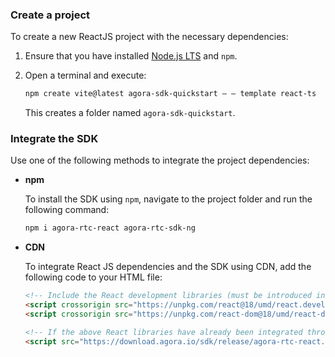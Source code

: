 <PlatformWrapper platform="react-js">

### Create a project

To create a new ReactJS project with the necessary dependencies:

1. Ensure that you have installed [Node.js LTS](https://nodejs.org/en) and `npm`.

1. Open a terminal and execute:

    ```bash
    npm create vite@latest agora-sdk-quickstart — — template react-ts
    ```

    This creates a folder named `agora-sdk-quickstart`.

### Integrate the SDK

Use one of the following methods to integrate the project dependencies:

* **npm**

    To install the <Vg k="COMPANY" /> SDK using `npm`, navigate to the project folder and run the following command:

    ```bash
    npm i agora-rtc-react agora-rtc-sdk-ng
    ```
  
* **CDN**

    To integrate React JS dependencies and the <Vg k="COMPANY" /> SDK using CDN, add the following code to your HTML file:

    ```html
    <!-- Include the React development libraries (must be introduced in this order) -->
    <script crossorigin src="https://unpkg.com/react@18/umd/react.development.js"></script>
    <script crossorigin src="https://unpkg.com/react-dom@18/umd/react-dom.development.js"></script>

    <!-- If the above React libraries have already been integrated through npm, skip them and include only the Agora RTC React SDK -->
    <script src="https://download.agora.io/sdk/release/agora-rtc-react.2.1.0.js"></script>
    ```

</PlatformWrapper>